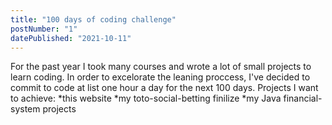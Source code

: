 ```yaml
---
title: "100 days of coding challenge"
postNumber: "1"
datePublished: "2021-10-11"
---
```


For the past year I took many courses and wrote a lot of small projects to learn coding. 
In order to excelorate the leaning proccess, I've decided to commit to code at list one hour a day for the next 100 days.
Projects I want to achieve:
*this website
*my toto-social-betting finilize
*my Java financial-system projects